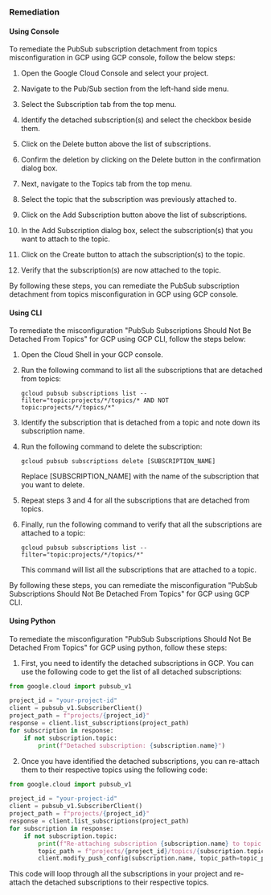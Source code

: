 ### Remediation

#### Using Console

To remediate the PubSub subscription detachment from topics misconfiguration in GCP using GCP console, follow the below steps:

1. Open the Google Cloud Console and select your project.

2. Navigate to the Pub/Sub section from the left-hand side menu.

3. Select the Subscription tab from the top menu.

4. Identify the detached subscription(s) and select the checkbox beside them.

5. Click on the Delete button above the list of subscriptions.

6. Confirm the deletion by clicking on the Delete button in the confirmation dialog box.

7. Next, navigate to the Topics tab from the top menu.

8. Select the topic that the subscription was previously attached to.

9. Click on the Add Subscription button above the list of subscriptions.

10. In the Add Subscription dialog box, select the subscription(s) that you want to attach to the topic.

11. Click on the Create button to attach the subscription(s) to the topic.

12. Verify that the subscription(s) are now attached to the topic.

By following these steps, you can remediate the PubSub subscription detachment from topics misconfiguration in GCP using GCP console.

#### Using CLI

To remediate the misconfiguration "PubSub Subscriptions Should Not Be Detached From Topics" for GCP using GCP CLI, follow the steps below:

1. Open the Cloud Shell in your GCP console.

2. Run the following command to list all the subscriptions that are detached from topics:

   ```
   gcloud pubsub subscriptions list --filter="topic:projects/*/topics/* AND NOT topic:projects/*/topics/*"
   ```

3. Identify the subscription that is detached from a topic and note down its subscription name.

4. Run the following command to delete the subscription:

   ```
   gcloud pubsub subscriptions delete [SUBSCRIPTION_NAME]
   ```

   Replace [SUBSCRIPTION_NAME] with the name of the subscription that you want to delete.

5. Repeat steps 3 and 4 for all the subscriptions that are detached from topics.

6. Finally, run the following command to verify that all the subscriptions are attached to a topic:

   ```
   gcloud pubsub subscriptions list --filter="topic:projects/*/topics/*"
   ```

   This command will list all the subscriptions that are attached to a topic.

By following these steps, you can remediate the misconfiguration "PubSub Subscriptions Should Not Be Detached From Topics" for GCP using GCP CLI.

#### Using Python

To remediate the misconfiguration "PubSub Subscriptions Should Not Be Detached From Topics" for GCP using python, follow these steps:

1. First, you need to identify the detached subscriptions in GCP. You can use the following code to get the list of all detached subscriptions:

```python
from google.cloud import pubsub_v1

project_id = "your-project-id"
client = pubsub_v1.SubscriberClient()
project_path = f"projects/{project_id}"
response = client.list_subscriptions(project_path)
for subscription in response:
    if not subscription.topic:
        print(f"Detached subscription: {subscription.name}")
```

2. Once you have identified the detached subscriptions, you can re-attach them to their respective topics using the following code:

```python
from google.cloud import pubsub_v1

project_id = "your-project-id"
client = pubsub_v1.SubscriberClient()
project_path = f"projects/{project_id}"
response = client.list_subscriptions(project_path)
for subscription in response:
    if not subscription.topic:
        print(f"Re-attaching subscription {subscription.name} to topic {subscription.topic}")
        topic_path = f"projects/{project_id}/topics/{subscription.topic.split('/')[-1]}"
        client.modify_push_config(subscription.name, topic_path=topic_path)
```

This code will loop through all the subscriptions in your project and re-attach the detached subscriptions to their respective topics.

